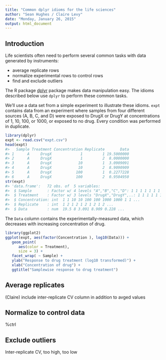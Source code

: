 ```yaml
---
title: "Common dplyr idioms for the life sciences"
author: "Sean Hughes / Claire Levy"
date: "Monday, January 26, 2015"
output: html_document
---
```


## Introduction

Life scientists often need to perform several common tasks with data generated by instruments: 

* average replicate rows
* normalize experimental rows to control rows
* find and exclude outliers

The R package [dplyr](http://cran.rstudio.com/web/packages/dplyr/vignettes/introduction.html) package makes data manipulation easy. The idioms described below use `dplyr` to perform these common tasks. 

We'll use a data set from a simple experiment to illustrate these idioms. `expt` contains data from an experiment where samples from four different sources (A, B, C, and D) were exposed to DrugX or DrugY at concentrations of 1, 10, 100, or 1000, or exposed to no drug. Every condition was performed in duplicate. 

```r
library(dplyr)
expt <- read.csv("expt.csv")
head(expt)
#>   Sample Treatment Concentration Replicate       Data
#> 1      A     DrugX             1         1 19.5000000
#> 2      A     DrugX             1         2  8.0000000
#> 3      A     DrugX            10         1  3.0909091
#> 4      A     DrugX            10         2  8.9090909
#> 5      A     DrugX           100         1  0.2277228
#> 6      A     DrugX           100         2  0.9504950
str(expt)
#> 'data.frame':   72 obs. of  5 variables:
#>  $ Sample       : Factor w/ 4 levels "A","B","C","D": 1 1 1 1 1 1 1 1 1 1 ...
#>  $ Treatment    : Factor w/ 3 levels "DrugX","DrugY",..: 1 1 1 1 1 1 1 1 2 2 ...
#>  $ Concentration: int  1 1 10 10 100 100 1000 1000 1 1 ...
#>  $ Replicate    : int  1 2 1 2 1 2 1 2 1 2 ...
#>  $ Data         : num  19.5 8 3.091 8.909 0.228 ...
```

The `Data` column contains the experimentally-measured data, which decreases with increasing concentration of drug.

```r
library(ggplot2)
ggplot(expt, aes(factor(Concentration ), log10(Data))) + 
   geom_point(
      aes(color = Treatment),
      size = 3) + 
   facet_wrap( ~ Sample) + 
   ylab("Response to drug treatment (log10 transformed)") + 
   xlab("Concentration of drug") +
   ggtitle("Samplewise response to drug treatment")

```

## Average replicates
(Claire)
include inter-replicate CV column in addition to avged values

## Normalize to control data
%ctrl 

## Exclude outliers
Inter-replicate CV, too high, too low
